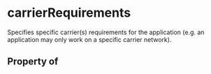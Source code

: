   

# carrierRequirements

Specifies specific carrier(s) requirements for the application (e.g. an application may only work on a specific carrier network).

## Property of



